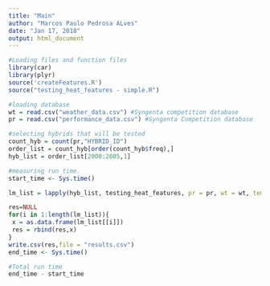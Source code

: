 ---
title: "Main"
author: "Marcos Paulo Pedrosa ALves"
date: "Jan 17, 2018"
output: html_document
---

```{r}

#Loading files and function files
library(car)
library(plyr)
source('createFeatures.R')
source("testing_heat_features - simple.R")

#loading database
wt = read.csv("weather_data.csv") #Syngenta competition database
pr = read.csv("performance_data.csv") #Syngenta Competition database

#selecting hybrids that will be tested
count_hyb = count(pr,"HYBRID_ID")
order_list = count_hyb[order(count_hyb$freq),]
hyb_list = order_list[2000:2005,1]

```
```{r}
#measuring run time.
start_time <- Sys.time()

lm_list = lapply(hyb_list, testing_heat_features, pr = pr, wt = wt, temp_treshold = 32, stages = 2, soil_groups = 5)

res=NULL
for(i in 1:length(lm_list)){
 x = as.data.frame(lm_list[[i]])
 res = rbind(res,x) 
}
write.csv(res,file = "results.csv")
end_time <- Sys.time()

#Total run time
end_time - start_time
```

